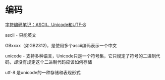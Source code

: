 = 编码 =
[[http://www.ruanyifeng.com/blog/2007/10/ascii_unicode_and_utf-8.html|字符编码笔记：ASCII，Unicode和UTF-8]]

ascii - 只能英文

GBxxxx（如GB2312)，是使用多个ascii编码表示一个中文

unicode - 支持多种语言，Unicode只是一个符号集，它只规定了符号的二进制代码，却没有规定这个二进制代码应该如何存储

utf-8 是unicode的一种存储和表现形式
